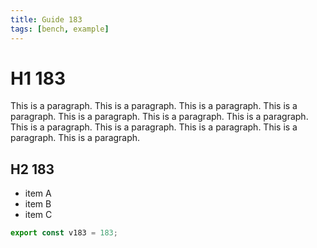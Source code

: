 ```yaml
---
title: Guide 183
tags: [bench, example]
---
```


# H1 183

This is a paragraph. This is a paragraph. This is a paragraph. This is a paragraph. This is a paragraph. This is a paragraph. This is a paragraph. This is a paragraph. This is a paragraph. This is a paragraph. This is a paragraph. This is a paragraph. 

## H2 183

- item A
- item B
- item C

```ts
export const v183 = 183;
```